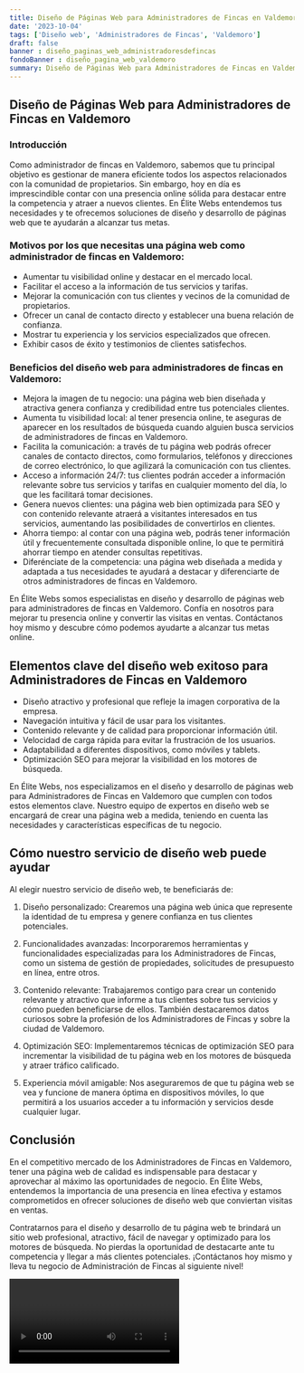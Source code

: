 ```yaml
---
title: Diseño de Páginas Web para Administradores de Fincas en Valdemoro
date: '2023-10-04'
tags: ['Diseño web', 'Administradores de Fincas', 'Valdemoro']
draft: false
banner : diseño_paginas_web_administradoresdefincas
fondoBanner : diseño_pagina_web_valdemoro
summary: Diseño de Páginas Web para Administradores de Fincas en Valdemoro
---
```


## Diseño de Páginas Web para Administradores de Fincas en Valdemoro

### Introducción
Como administrador de fincas en Valdemoro, sabemos que tu principal objetivo es gestionar de manera eficiente todos los aspectos relacionados con la comunidad de propietarios. Sin embargo, hoy en día es imprescindible contar con una presencia online sólida para destacar entre la competencia y atraer a nuevos clientes. En Élite Webs entendemos tus necesidades y te ofrecemos soluciones de diseño y desarrollo de páginas web que te ayudarán a alcanzar tus metas.

### Motivos por los que necesitas una página web como administrador de fincas en Valdemoro:
- Aumentar tu visibilidad online y destacar en el mercado local.
- Facilitar el acceso a la información de tus servicios y tarifas.
- Mejorar la comunicación con tus clientes y vecinos de la comunidad de propietarios.
- Ofrecer un canal de contacto directo y establecer una buena relación de confianza.
- Mostrar tu experiencia y los servicios especializados que ofrecen.
- Exhibir casos de éxito y testimonios de clientes satisfechos.

### Beneficios del diseño web para administradores de fincas en Valdemoro:
- Mejora la imagen de tu negocio: una página web bien diseñada y atractiva genera confianza y credibilidad entre tus potenciales clientes.
- Aumenta tu visibilidad local: al tener presencia online, te aseguras de aparecer en los resultados de búsqueda cuando alguien busca servicios de administradores de fincas en Valdemoro.
- Facilita la comunicación: a través de tu página web podrás ofrecer canales de contacto directos, como formularios, teléfonos y direcciones de correo electrónico, lo que agilizará la comunicación con tus clientes.
- Acceso a información 24/7: tus clientes podrán acceder a información relevante sobre tus servicios y tarifas en cualquier momento del día, lo que les facilitará tomar decisiones.
- Genera nuevos clientes: una página web bien optimizada para SEO y con contenido relevante atraerá a visitantes interesados en tus servicios, aumentando las posibilidades de convertirlos en clientes.
- Ahorra tiempo: al contar con una página web, podrás tener información útil y frecuentemente consultada disponible online, lo que te permitirá ahorrar tiempo en atender consultas repetitivas.
- Diferénciate de la competencia: una página web diseñada a medida y adaptada a tus necesidades te ayudará a destacar y diferenciarte de otros administradores de fincas en Valdemoro.

En Élite Webs somos especialistas en diseño y desarrollo de páginas web para administradores de fincas en Valdemoro. Confía en nosotros para mejorar tu presencia online y convertir las visitas en ventas. Contáctanos hoy mismo y descubre cómo podemos ayudarte a alcanzar tus metas online.

<GifSeo />

<Cta />

## Elementos clave del diseño web exitoso para Administradores de Fincas en Valdemoro

- Diseño atractivo y profesional que refleje la imagen corporativa de la empresa.
- Navegación intuitiva y fácil de usar para los visitantes.
- Contenido relevante y de calidad para proporcionar información útil.
- Velocidad de carga rápida para evitar la frustración de los usuarios.
- Adaptabilidad a diferentes dispositivos, como móviles y tablets.
- Optimización SEO para mejorar la visibilidad en los motores de búsqueda.

En Élite Webs, nos especializamos en el diseño y desarrollo de páginas web para Administradores de Fincas en Valdemoro que cumplen con todos estos elementos clave. Nuestro equipo de expertos en diseño web se encargará de crear una página web a medida, teniendo en cuenta las necesidades y características específicas de tu negocio.

## Cómo nuestro servicio de diseño web puede ayudar

Al elegir nuestro servicio de diseño web, te beneficiarás de:

1. Diseño personalizado: Crearemos una página web única que represente la identidad de tu empresa y genere confianza en tus clientes potenciales.

2. Funcionalidades avanzadas: Incorporaremos herramientas y funcionalidades especializadas para los Administradores de Fincas, como un sistema de gestión de propiedades, solicitudes de presupuesto en línea, entre otros.

3. Contenido relevante: Trabajaremos contigo para crear un contenido relevante y atractivo que informe a tus clientes sobre tus servicios y cómo pueden beneficiarse de ellos. También destacaremos datos curiosos sobre la profesión de los Administradores de Fincas y sobre la ciudad de Valdemoro.

4. Optimización SEO: Implementaremos técnicas de optimización SEO para incrementar la visibilidad de tu página web en los motores de búsqueda y atraer tráfico calificado.

5. Experiencia móvil amigable: Nos aseguraremos de que tu página web se vea y funcione de manera óptima en dispositivos móviles, lo que permitirá a los usuarios acceder a tu información y servicios desde cualquier lugar.

## Conclusión

En el competitivo mercado de los Administradores de Fincas en Valdemoro, tener una página web de calidad es indispensable para destacar y aprovechar al máximo las oportunidades de negocio. En Élite Webs, entendemos la importancia de una presencia en línea efectiva y estamos comprometidos en ofrecer soluciones de diseño web que conviertan visitas en ventas.

Contratarnos para el diseño y desarrollo de tu página web te brindará un sitio web profesional, atractivo, fácil de navegar y optimizado para los motores de búsqueda. No pierdas la oportunidad de destacarte ante tu competencia y llegar a más clientes potenciales. ¡Contáctanos hoy mismo y lleva tu negocio de Administración de Fincas al siguiente nivel!

<Video />

<CtaBot job='Administradores de Fincas' city='Valdemoro'/>

<Gmaps query='Valdemoro+españa+maps' />
